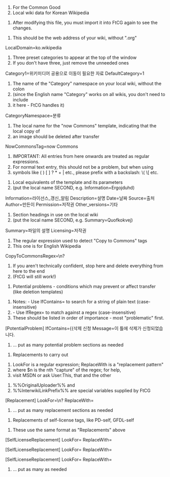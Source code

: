 ﻿# For the Common Good
# Local wiki data for Korean Wikipedia

# After modifying this file, you must import it into FtCG again to see the changes.


# This should be the web address of your wiki, without ".org"
LocalDomain=ko.wikipedia

# Three preset categories to appear at the top of the window
# If you don't have three, just remove the unneeded ones
Category1=위키미디어 공용으로 이동이 필요한 자료
DefaultCategory=1

# The name of the "Category" namespace on your local wiki, without the colon
# (since the English name "Category" works on all wikis, you don't need to include
# it here - FtCG handles it)
CategoryNamespace=분류

# The local name for the "now Commons" template, indicating that the local copy of
# an image should be deleted after transfer
NowCommonsTag=now Commons

# IMPORTANT: All entries from here onwards are treated as regular expressions.
# For normal text entry, this should not be a problem, but when using
# symbols like ( ) [ ] ? * + | etc., please prefix with a backslash: \( \[ etc.

# Local equivalents of the {{information}} template and its parameters
# (put the local name SECOND, e.g. Information=Ergojduhd)
Information=라이선스_갱신_알림
Description=설명
Date=날짜
Source=출처
Author=만든이
Permission=저작권
Other_versions=기타

# Section headings in use on the local wiki
# (put the local name SECOND, e.g. Summary=Quofkokvej)
Summary=파일의 설명
Licensing=저작권

# The regular expression used to detect "Copy to Commons" tags
# This one is for English Wikipedia
CopyToCommonsRegex={{위키미디어 공용으로 이동 필요 편집하기}}\n?


# If you aren't technically confident, stop here and delete everything from here to the end
# (FtCG will still work!)



# Potential problems - conditions which may prevent or affect transfer (like deletion templates)

# Notes: - Use IfContains= to search for a string of plain text (case-insensitive)
#        - Use IfRegex= to match against a regex (case-insensitive)
# These should be listed in order of importance - most "problematic" first.

[PotentialProblem]
IfContains={{삭제 신청
Message=이 틀에 삭제가 신청되었습니다.

# ... put as many potential problem sections as needed


# Replacements to carry out

# LookFor is a regular expression; ReplaceWith is a "replacement pattern"
# where $n is the nth "capture" of the regex; for help,
# visit MSDN or ask User:This, that and the other

# %%OriginalUploader%% and
# %%InterwikiLinkPrefix%% are special variables supplied by FtCG

[Replacement]
LookFor={{orphan image.*}}\n?
ReplaceWith=


# ... put as many replacement sections as needed


# Replacements of self-license tags, like PD-self, GFDL-self

# These use the same format as "Replacements" above

[SelfLicenseReplacement]
LookFor={{PD-self([^\}]*)}}
ReplaceWith={{PD-user|%%OriginalUploader%%|en}}

[SelfLicenseReplacement]
LookFor={{GFDL-self([^\}]*)}}
ReplaceWith={{GFDL-user|%%OriginalUploader%%|en$1}}

[SelfLicenseReplacement]
LookFor={{self([^\}]*)}}
ReplaceWith={{self$1|author=[[%%InterwikiLinkPrefix%%:%%OriginalUploader%%|]]}}

# ... put as many as needed
